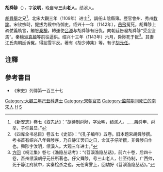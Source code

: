 '''胡舜陟'''（{{bd|1083年||1143年||胡舜陟}}），字'''汝明'''，晚自号'''三山老人'''。绩溪人。

[[胡舜舉|胡舜舉]]之兄<ref>《新安志》卷七《叙先达》：“胡待制舜陟，字汝明，绩溪人。……弟舜申、舜举，子仰最显。”</ref>，北宋大觀三年（1109年）进士<ref>《四库全书总目》卷五七《史部》：“《孔子编年》五卷。旧本题宋胡舜陟撰。考书首有绍兴八年舜陟序，乃自静江罢归之日，命其子仔所撰，非舜陟自作也。舜陟字汝明，绩溪人。大观三年进士。”</ref>，調任山陰縣簿。歷官會州、秀州[[教諭|教諭]]。宋钦宗時，提拔为殿中侍御史。绍兴十一年（1142年），[[岳飛|岳飛]]冤死，胡舜陟上疏仗義執言，觸怒[[秦檜|秦檜]]。轉運使[[吕源|吕源]]与胡舜陟有旧仇，向朝廷告發胡舜陟“受金盜馬”。秦檜派[[袁楠|袁楠]]等前往逼供。绍兴十三年（1143年）六月，舜陟死于狱<ref>[[方回|方回]]《桐江集》卷七《渔隐丛话考》：“《苕溪渔隐丛话》，前六十卷，后四十卷，吾州绩溪胡仔元任所著也。仔父舜陟，号三山老人，仕至待制，广西帅，死于静江府狱中，实秦桧杀之也。元任寓霅上，回幼好《苕溪渔隐丛话》。”</ref>。其妻江氏向朝廷诉冤，得詔雪平反。著有《胡少帅集》等。有子[[胡仔|胡元任]]。

==注釋==
{{reflist|2}}

==參考書目==
* 《宋史》列傳第一百三十七

{{DEFAULTSORT:H}}
[[Category:大觀三年己丑科進士|Category:大觀三年己丑科進士]]
[[Category:宋朝官员|Category:宋朝官员]]
[[Category:监禁期间死亡的南宋人|Category:监禁期间死亡的南宋人]]
[[Category:绩溪人|H]]
[[Category:胡姓|S]]